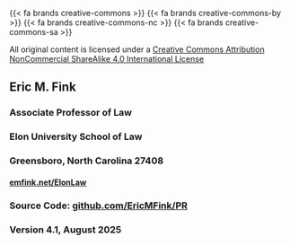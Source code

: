 ::: {.license}

[{{< fa brands creative-commons >}} {{< fa brands creative-commons-by >}} {{< fa brands creative-commons-nc >}} {{< fa brands creative-commons-sa >}}]{.license-i}

All original content is licensed under a [Creative Commons Attribution NonCommercial ShareAlike 4.0 International License](https://creativecommons.org/licenses/by-nc-sa/4.0/)

## Eric M. Fink {.unnumbered}

### Associate Professor of Law

### Elon University School of Law

### Greensboro, North Carolina 27408

#### [emfink.net/ElonLaw](https://www.emfink.net/ElonLaw/)

### Source Code: [[github.com/EricMFink/PR]{.mono-font}](https://github.com/EricMFink/PR){.mono-font}

### Version 4.1, August 2025

:::